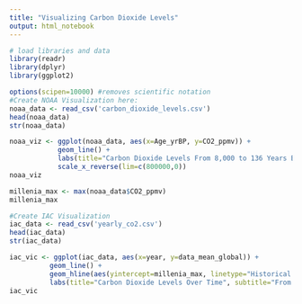 ```yaml
---
title: "Visualizing Carbon Dioxide Levels"
output: html_notebook
---
```


```r
# load libraries and data
library(readr)
library(dplyr)
library(ggplot2)
```

```r
options(scipen=10000) #removes scientific notation
#Create NOAA Visualization here:
noaa_data <- read_csv('carbon_dioxide_levels.csv')
head(noaa_data)
str(noaa_data)

noaa_viz <- ggplot(noaa_data, aes(x=Age_yrBP, y=CO2_ppmv)) +
            geom_line() +
            labs(title="Carbon Dioxide Levels From 8,000 to 136 Years BP", subtitle="From World Data Center for Paleoclimatology and NOAA Paleoclimatology Program", x="Year Before Today (0=1950)", y="Carbon Dioxide Level (Parts Per Milion)") +
            scale_x_reverse(lim=c(800000,0))
noaa_viz
```

```r
millenia_max <- max(noaa_data$CO2_ppmv)
millenia_max
```

```r
#Create IAC Visualization
iac_data <- read_csv('yearly_co2.csv')
head(iac_data)
str(iac_data)

iac_vic <- ggplot(iac_data, aes(x=year, y=data_mean_global)) + 
          geom_line() +
          geom_hline(aes(yintercept=millenia_max, linetype="Historical CO2 Peak Before 1950")) +
          labs(title="Carbon Dioxide Levels Over Time", subtitle="From Institute for Atmospheric and Climate Science (IAC)", x="Year", y="Carbon Dioxide Level (Parts Per Million)")
iac_vic
```
